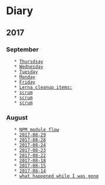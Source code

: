 
= Diary =

== 2017 ==

=== September ===
    * [[2017-09-28|Thursdsay]]
    * [[2017-09-27|Wednesday]]
    * [[2017-09-26|Tuesday]]
    * [[2017-09-25|Monday]]
    * [[2017-09-22|Friday]]
    * [[2017-09-21|Lerna cleanup items:]]
    * [[2017-09-07|scrum]]
    * [[2017-09-05|scrum]]
    * [[2017-09-01|scrum]]

=== August ===
    * [[2017-08-31|NPM module flow]]
    * [[2017-08-29]]
    * [[2017-08-28]]
    * [[2017-08-24]]
    * [[2017-08-23]]
    * [[2017-08-22]]
    * [[2017-08-18]]
    * [[2017-08-15]]
    * [[2017-08-14]]
    * [[2017-08-07|what happened while I was gone]]
